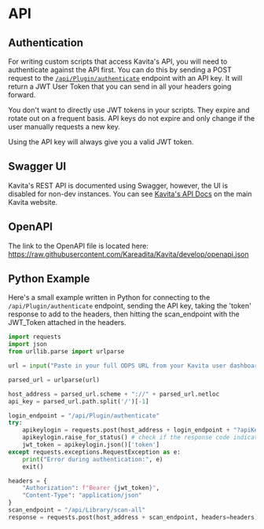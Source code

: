 # API

## Authentication

For writing custom scripts that access Kavita's API, you will need to authenticate against the API first. You can do this by sending a POST request to the [`/api/Plugin/authenticate`](https://www.kavitareader.com/docs/api/#/Plugin/post_api_Plugin_authenticate) endpoint with an API key. It will return a JWT User Token that you can send in all your headers going forward. 

You don't want to directly use JWT tokens in your scripts. They expire and rotate out on a frequent basis. API keys do not expire and only change if the user manually requests a new key.

Using the API key will always give you a valid JWT token. 

## Swagger UI

Kavita's REST API is documented using Swagger, however, the UI is disabled for non-dev instances. You can see [Kavita's API Docs](https://www.kavitareader.com/docs/api/#/) on the main Kavita website.

## OpenAPI

The link to the OpenAPI file is located here: https://raw.githubusercontent.com/Kareadita/Kavita/develop/openapi.json

## Python Example

Here's a small example written in Python for connecting to the `/api/Plugin/authenticate` endpoint, sending the API key, taking the 'token' response to add to the headers, then hitting the scan_endpoint with the JWT_Token attached in the headers.

```python copy
import requests
import json
from urllib.parse import urlparse

url = input("Paste in your full ODPS URL from your Kavita user dashboard (/preferences#clients): ")

parsed_url = urlparse(url)

host_address = parsed_url.scheme + "://" + parsed_url.netloc
api_key = parsed_url.path.split('/')[-1]

login_endpoint = "/api/Plugin/authenticate"
try:
    apikeylogin = requests.post(host_address + login_endpoint + "?apiKey=" + api_key + "&pluginName=pythonScanScript")
    apikeylogin.raise_for_status() # check if the response code indicates an error
    jwt_token = apikeylogin.json()['token']
except requests.exceptions.RequestException as e:
    print("Error during authentication:", e)
    exit()

headers = {
    "Authorization": f"Bearer {jwt_token}",
    "Content-Type": "application/json"
}
scan_endpoint = "/api/Library/scan-all"
response = requests.post(host_address + scan_endpoint, headers=headers)
```